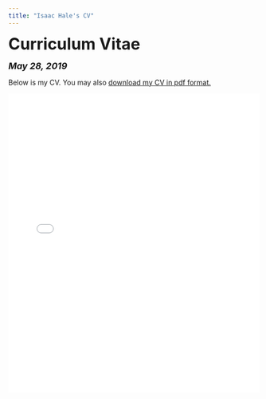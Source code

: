 ```yaml
---
title: "Isaac Hale's CV"
---
```


<head>

<!-- Global site tag (gtag.js) - Google Analytics -->
<script async src="https://www.googletagmanager.com/gtag/js?id=UA-140699540-1"></script>
<script>
  window.dataLayer = window.dataLayer || [];
  function gtag(){dataLayer.push(arguments);}
  gtag('js', new Date());

  gtag('config', 'UA-140699540-1');
</script>
</head>


<font size="+3"><b>Curriculum Vitae</b></font>

<font size="+1"><b><i>May 28, 2019</b></i></font>

<html>
Below is my CV. You may also <a href="files/Isaac Hale CV 5-1-19.pdf">download my CV in pdf format.</a>

<embed src="files/Isaac Hale CV 5-28-19.pdf" type="application/pdf" width="100%" height="600px" />
</body>
</html>